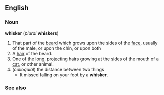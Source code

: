 == English ==
=== Noun ===
'''whisker''' (''plural'' '''whiskers''')
# That part of the [[beard]] which grows upon the sides of the [[face]], usually of the male, or upon the chin, or upon both 
# A [[hair]] of the beard.
# One of the long, [[projecting]] hairs growing at the sides of the mouth of a [[cat]], or other animal.
# (''colloquial'') the distance between two things
#* It missed falling on your foot by a '''whisker'''.
=== See also ===
{{pedialite}}